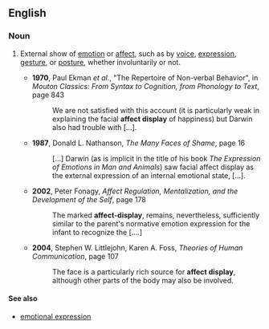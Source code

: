 ==English==

===Noun===
{{wikipedia}}
{{en-noun|head=[[affect]] [[display]]}}

# {{context|psychology}} External show of [[emotion]] or [[affect]], such as by [[voice]], [[expression]], [[gesture]], or [[posture]], whether involuntarily or not.
#* '''1970''', Paul Ekman ''et al.'', "The Repertoire of Non-verbal Behavior", in ''Mouton Classics: From Syntax to Cognition, from Phonology to Text'', page 843
#*: We are not satisfied with this account (it is particularly weak in explaining the facial '''affect display''' of happiness) but Darwin also had trouble with […].
#* '''1987''', Donald L. Nathanson, ''The Many Faces of Shame'', page 16
#*: […] Darwin (as is implicit in the title of his book ''The Expression of Emotions in Man and Animals'') saw facial affect display as the external expression of an internal emotional state, […].
#* '''2002''', Peter Fonagy, ''Affect Regulation, Mentalization, and the Development of the Self'', page 178
#*: The marked '''affect-display''', remains, nevertheless, sufficiently similar to the parent's normative emotion expression for the infant to recognize the [….]
#* '''2004''', Stephen W. Littlejohn, Karen A. Foss, ''Theories of Human Communication'', page 107
#*: The face is a particularly rich source for '''affect display''', although other parts of the body may also be involved.

====See also====
* [[emotional expression]]